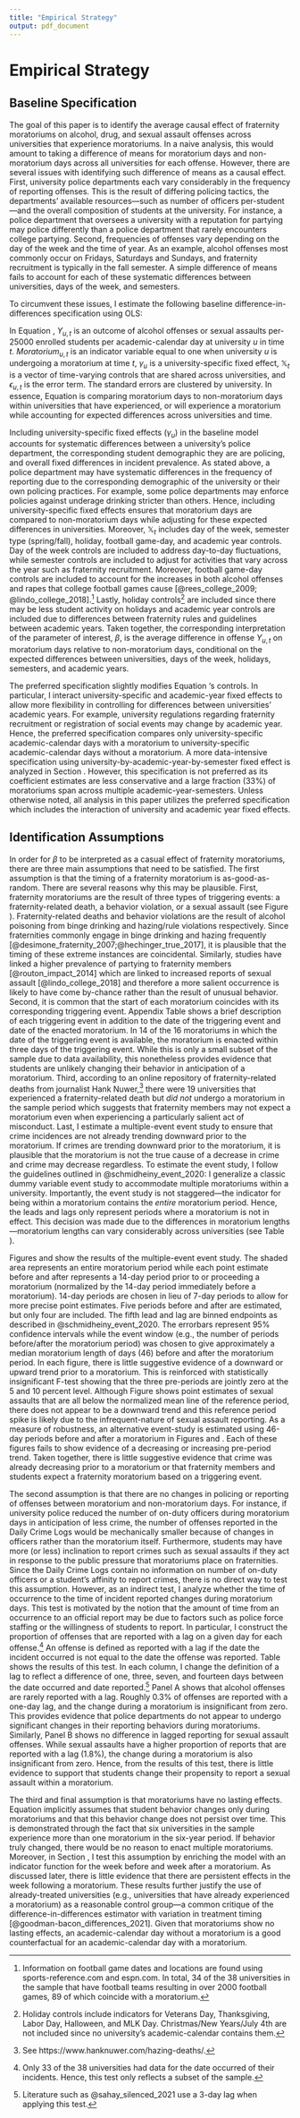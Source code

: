 ```yaml
---
title: "Empirical Strategy"
output: pdf_document
---
```


# Empirical Strategy \label{section:strategy}

## Baseline Specification

The goal of this paper is to identify the average causal effect of fraternity moratoriums on alcohol, drug, and sexual assault offenses across universities that experience moratoriums. In a naive analysis, this would amount to taking a difference of means for moratorium days and non-moratorium days across all universities for each offense. However, there are several issues with identifying such difference of means as a causal effect. First, university police departments each vary considerably in the frequency of reporting offenses. This is the result of differing policing tactics, the departments' available resources—such as number of officers per-student—and the overall composition of students at the university. For instance, a police department that oversees a university with a reputation for partying may police differently than a police department that rarely encounters college partying. Second, frequencies of offenses vary depending on the day of the week and the time of year. As an example, alcohol offenses most commonly occur on Fridays, Saturdays and Sundays, and fraternity recruitment is typically in the fall semester. A simple difference of means fails to account for each of these systematic differences between universities, days of the week, and semesters. 

To circumvent these issues, I estimate the following baseline difference-in-differences specification using OLS:

\begin{equation}\label{main_model}
Y_{u,t} = \beta Moratorium_{u,t}  + \gamma_{u} + \lambda \mathbb{X}_{t} + \epsilon_{u,t}
\end{equation}

\noindent In Equation \ref{main_model}, $Y_{u,t}$ is an outcome of alcohol offenses or sexual assaults per-25000 enrolled students per academic-calendar day at university $u$ in time $t$. $Moratorium_{u,t}$ is an indicator variable equal to one when university $u$ is undergoing a moratorium at time $t$, $\gamma_u$ is a university-specific fixed effect, $\mathbb{X}_t$ is a vector of time-varying controls that are shared across universities, and $\epsilon_{u,t}$ is the error term. The standard errors are clustered by university. In essence, Equation \ref{main_model} is comparing moratorium days to non-moratorium days within universities that have experienced, or will experience a moratorium while accounting for expected differences across universities and time.

Including university-specific fixed effects ($\gamma_u$) in the baseline model accounts for systematic differences between a university's police department, the corresponding student demographic they are are policing, and overall fixed differences in incident prevalence. As stated above, a police department may have systematic differences in the frequency of reporting due to the corresponding demographic of the university or their own policing practices. For example, some police departments may enforce policies against underage drinking stricter than others. Hence, including university-specific fixed effects ensures that moratorium days are compared to non-moratorium days while adjusting for these expected differences in universities. Moreover, $\mathbb{X}_{t}$ includes day of the week, semester type (spring/fall), holiday, football game-day, and academic year controls. Day of the week controls are included to address day-to-day fluctuations, while semester controls are included to adjust for activities that vary across the year such as fraternity recruitment. Moreover, football game-day controls are included to account for the increases in both alcohol offenses and rapes that college football games cause [@rees_college_2009; @lindo_college_2018].^[Information on football game dates and locations are found using sports-reference.com and espn.com. In total, 34 of the 38 universities in the sample that have football teams resulting in over 2000 football games, 89 of which coincide with a moratorium.] Lastly, holiday controls^[Holiday controls include indicators for Veterans Day, Thanksgiving, Labor Day, Halloween, and MLK Day. Christmas/New Years/July 4th are not included since no university's academic-calendar contains them.] are included since there may be less student activity on holidays and academic year controls are included due to differences between fraternity rules and guidelines between academic years. Taken together, the corresponding interpretation of the parameter of interest, $\beta$, is the average difference in offense $Y_{u,t}$ on moratorium days relative to non-moratorium days, conditional on the expected differences between universities, days of the week, holidays, semesters, and academic years. 

The preferred specification slightly modifies Equation \ref{main_model}'s controls. In particular, I interact university-specific and academic-year fixed effects to allow more flexibility in controlling for differences between universities' academic years. For example, university regulations regarding fraternity recruitment or registration of social events may change by academic year. Hence, the preferred specification compares only university-specific academic-calendar days with a moratorium to university-specific academic-calendar days without a moratorium. A more data-intensive specification using university-by-academic-year-by-semester fixed effect is analyzed in Section \ref{section:results}. However, this specification is not preferred as its coefficient estimates are less conservative and a large fraction (33%) of moratoriums span across multiple academic-year-semesters. Unless otherwise noted, all analysis in this paper utilizes the preferred specification which includes the interaction of university and academic year fixed effects. 

## Identification Assumptions

In order for $\beta$ to be interpreted as a casual effect of fraternity moratoriums, there are three main assumptions that need to be satisfied. The first assumption is that the timing of a fraternity moratorium is as-good-as-random. There are several reasons why this may be plausible. First, fraternity moratoriums are the result of three types of triggering events: a fraternity-related death, a behavior violation, or a sexual assault (see Figure \ref{trigger_plot}). Fraternity-related deaths and behavior violations are the result of alcohol poisoning from binge drinking and hazing/rule violations respectively. Since fraternities commonly engage in binge drinking and hazing frequently [@desimone_fraternity_2007;@hechinger_true_2017], it is plausible that the timing of these extreme instances are coincidental. Similarly, studies have linked a higher prevalence of partying to fraternity members [@routon_impact_2014] which are linked to increased reports of sexual assault [@lindo_college_2018] and therefore a more salient occurrence is likely to have come by-chance rather than the result of unusual behavior. Second, it is common that the start of each moratorium coincides with its corresponding triggering event. Appendix Table \ref{reasons_table} shows a brief description of each triggering event in addition to the date of the triggering event and date of the enacted moratorium. In 14 of the 16 moratoriums in which the date of the triggering event is available, the moratorium is enacted within three days of the triggering event. While this is only a small subset of the sample due to data availability, this nonetheless provides evidence that students are unlikely changing their behavior in anticipation of a moratorium. Third, according to an online repository of fraternity-related deaths from journalist Hank Nuwer,^[See https://www.hanknuwer.com/hazing-deaths/.] there were 19 universities that experienced a fraternity-related death but *did not* undergo a moratorium in the sample period which suggests that fraternity members may not expect a moratorium even when experiencing a particularly salient act of misconduct. Last, I estimate a multiple-event event study to ensure that crime incidences are not already trending downward prior to the moratorium. If crimes are trending downward prior to the moratorium, it is plausible that the moratorium is not the true cause of a decrease in crime and crime may decrease regardless. To estimate the event study, I follow the guidelines outlined in @schmidheiny_event_2020: I generalize a classic dummy variable event study to accommodate multiple moratoriums within a university. Importantly, the event study is not staggered—the indicator for being within a moratorium contains the *entire* moratorium period. Hence, the leads and lags only represent periods where a moratorium is not in effect. This decision was made due to the differences in moratorium lengths—moratorium lengths can vary considerably across universities (see Table \ref{summary_stats}).

Figures \ref{es_alc} and \ref{es_sex} show the results of the multiple-event event study. The shaded area represents an entire moratorium period while each point estimate before and after represents a 14-day period prior to or proceeding a moratorium (normalized by the 14-day period immediately before a moratorium). 14-day periods are chosen in lieu of 7-day periods to allow for more precise point estimates. Five periods before and after are estimated, but only four are included. The fifth lead and lag are binned endpoints as described in @schmidheiny_event_2020. The errorbars represent 95% confidence intervals while the event window (e.g., the number of periods before/after the moratorium period) was chosen to give approximately a median moratorium length of days (46) before and after the moratorium period. In each figure, there is little suggestive evidence of a downward or upward trend prior to a moratorium. This is reinforced with statistically insignificant F-test showing that the three pre-periods are jointly zero at the 5 and 10 percent level. Although Figure \ref{es_sex} shows point estimates of sexual assaults that are all below the normalized mean line of the reference period, there does not appear to be a downward trend and this reference period spike is likely due to the infrequent-nature of sexual assault reporting.  As a measure of robustness, an alternative event-study is estimated using 46-day periods before and after a moratorium in Figures \ref{es_alc_46_g} and \ref{es_sex_46_g}. Each of these figures fails to show evidence of a decreasing or increasing pre-period trend. Taken together, there is little suggestive evidence that crime was already decreasing prior to a moratorium or that fraternity members and students expect a fraternity moratorium based on a triggering event.

The second assumption is that there are no changes in policing or reporting of offenses between moratorium and non-moratorium days. For instance, if university police reduced the number of on-duty officers during moratorium days in anticipation of less crime, the number of offenses reported in the Daily Crime Logs would be mechanically smaller because of changes in officers rather than the moratorium itself. Furthermore, students may have more (or less) inclination to report crimes such as sexual assaults if they act in response to the public pressure that moratoriums place on fraternities.  Since the Daily Crime Logs contain no information on number of on-duty officers or a student's affinity to report crimes, there is no direct way to test this assumption. However, as an indirect test, I analyze whether the time of occurrence to the time of incident reported changes during moratorium days. This test is motivated by the notion that the amount of time from an occurrence to an official report may be due to factors such as police force staffing or the willingness of students to report. In particular, I construct the proportion of offenses that are reported with a lag on a given day for each offense.^[Only 33 of the 38 universities had data for the date occurred of their incidents. Hence, this test only reflects a subset of the sample.] An offense is defined as reported with a lag if the date the incident occurred is not equal to the date the offense was reported. Table \ref{reporting_table} shows the results of this test. In each column, I change the definition of a lag to reflect a difference of one, three, seven, and fourteen days between the date occurred and date reported.^[Literature such as @sahay_silenced_2021 use a 3-day lag when applying this test.] Panel A shows that alcohol offenses are rarely reported with a lag. Roughly 0.3% of offenses are reported with a one-day lag, and the change during a moratorium is insignificant from zero. This provides evidence that police departments do not appear to undergo significant changes in their reporting behaviors during moratoriums. Similarly, Panel B shows no difference in lagged reporting for sexual assault offenses. While sexual assaults have a higher proportion of reports that are reported with a lag (1.8%), the change during a moratorium is also insignificant from zero. Hence, from the results of this test, there is little evidence to support that students change their propensity to report a sexual assault within a moratorium. 

The third and final assumption is that moratoriums have no lasting effects. Equation \ref{main_model} implicitly assumes that student behavior changes only during moratoriums and that this behavior change does not persist over time. This is demonstrated through the fact that six universities in the sample experience more than one moratorium in the six-year period. If behavior truly changed, there would be no reason to enact multiple moratoriums. Moreover, in Section \ref{section:results}, I test this assumption by enriching the model with an indicator function for the week before and week after a moratorium. As discussed later, there is little evidence that there are persistent effects in the week following a moratorium. These results further justify the use of already-treated universities (e.g., universities that have already experienced a moratorium) as a reasonable control group—a common critique of the difference-in-differences estimator with variation in treatment timing [@goodman-bacon_differences_2021]. Given that moratoriums show no lasting effects, an academic-calendar day without a moratorium is a good counterfactual for an academic-calendar day with a moratorium.





